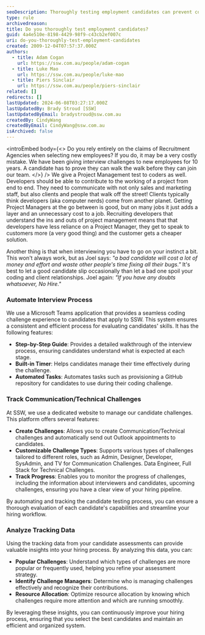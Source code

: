 ```yaml
---
seoDescription: Thoroughly testing employment candidates can prevent costly mistakes and ensure a good fit for your team.
type: rule
archivedreason:
title: Do you thoroughly test employment candidates?
guid: 4a4e510e-8198-4429-98f9-c43cb2ef007c
uri: do-you-thoroughly-test-employment-candidates
created: 2009-12-04T07:57:37.000Z
authors:
  - title: Adam Cogan
    url: https://ssw.com.au/people/adam-cogan
  - title: Luke Mao
    url: https://ssw.com.au/people/luke-mao
  - title: Piers Sinclair
    url: https://ssw.com.au/people/piers-sinclair
related: []
redirects: []
lastUpdated: 2024-06-08T03:27:17.000Z
lastUpdatedBy: Brady Stroud [SSW]
lastUpdatedByEmail: bradystroud@ssw.com.au
createdBy: CindyWang
createdByEmail: CindyWang@ssw.com.au
isArchived: false
---
```


<introEmbed
  body={<>
Do you rely entirely on the claims of Recruitment Agencies when selecting new employees? If you do, it may be a very costly mistake. We have been giving interview challenges to new employees for 10 years. A candidate has to prove they can walk the walk before they can join our team.
  </>}
/>
We give a Project Management test to coders as well. Developers should be able to contribute to the working of a project from end to end. They need to communicate with not only sales and marketing staff, but also clients and people that walk off the street! Clients typically think developers (aka computer nerds) come from another planet. Getting Project Managers at the go between is good, but on many jobs it just adds a layer and an unnecessary cost to a job. Recruiting developers that understand the ins and outs of project management means that that developers have less reliance on a Project Manager, they get to speak to customers more (a very good thing) and the customer gets a cheaper solution.

Another thing is that when interviewing you have to go on your instinct a bit. This won't always work, but as Joel says: _"a bad candidate will cost a lot of money and effort and waste other people's time fixing all their bugs."_ It's best to let a good candidate slip occasionally than let a bad one spoil your coding and client relationships. Joel again: _"If you have any doubts whatsoever, No Hire."_

### Automate Interview Process

We use a Microsoft Teams application that provides a seamless coding challenge experience to candidates that apply to SSW. This system ensures a consistent and efficient process for evaluating candidates' skills. It has the following features:

- **Step-by-Step Guide**: Provides a detailed walkthrough of the interview process, ensuring candidates understand what is expected at each stage.
- **Built-in Timer**: Helps candidates manage their time effectively during the challenge.
- **Automated Tasks**: Automates tasks such as provisioning a GitHub repository for candidates to use during their coding challenge.

### Track Communication/Technical Challenges

At SSW, we use a dedicated website to manage our candidate challenges. This platform offers several features:

- **Create Challenges**: Allows you to create Communication/Technical challenges and automatically send out Outlook appointments to candidates.
- **Customizable Challenge Types**: Supports various types of challenges tailored to different roles, such as Admin, Designer, Developer, SysAdmin, and TV for Communication Challenges. Data Engineer, Full Stack for Technical Challenges.
- **Track Progress**: Enables you to monitor the progress of challenges, including the information about interviewers and candidates, upcoming challenges, ensuring you have a clear view of your hiring pipeline.

By automating and tracking the candidate testing process, you can ensure a thorough evaluation of each candidate's capabilities and streamline your hiring workflow.

### Analyze Tracking Data

Using the tracking data from your candidate assessments can provide valuable insights into your hiring process. By analyzing this data, you can:

- **Popular Challenges**: Understand which types of challenges are more popular or frequently used, helping you refine your assessment strategy.
- **Identify Challenge Managers**: Determine who is managing challenges effectively and recognize their contributions.
- **Resource Allocation**: Optimize resource allocation by knowing which challenges require more attention and which are running smoothly.

By leveraging these insights, you can continuously improve your hiring process, ensuring that you select the best candidates and maintain an efficient and organized system.
